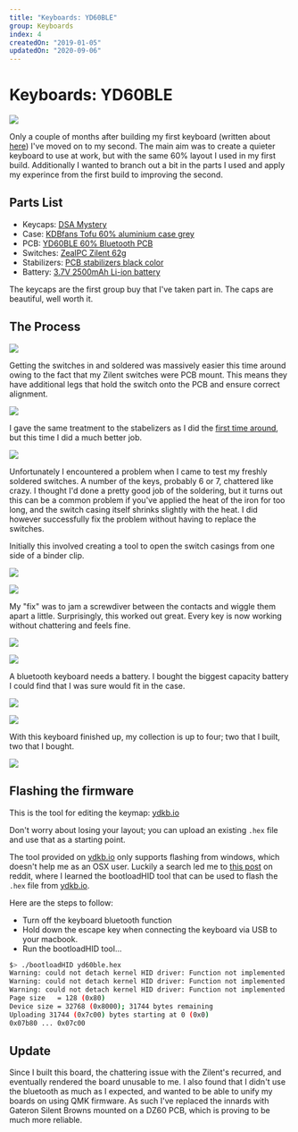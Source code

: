 ```yaml
---
title: "Keyboards: YD60BLE"
group: Keyboards
index: 4
createdOn: "2019-01-05"
updatedOn: "2020-09-06"
---
```


# Keyboards: YD60BLE

![](flickr://45893538514)

Only a couple of months after building my first keyboard (written about [here](/keyboard/first-build.html)) I've moved on to my second. The main aim was to create a quieter keyboard to use at work, but with the same 60% layout I used in my first build. Additionally I wanted to branch out a bit in the parts I used and apply my experince from the first build to improving the second.

## Parts List

- Keycaps: [DSA Mystery](https://mykeyboard.eu/catalogue/dsa-mystery-alpha-1_539/)
- Case: [KDBfans Tofu 60% aluminium case grey](https://kbdfans.cn/collections/60-layout-case/products/kbdfans-tofu-60-aluminum-case?variant=13389974569018)
- PCB: [YD60BLE 60% Bluetooth PCB](https://kbdfans.cn/collections/60/products/yd60ble-v1-60-bluetooth-customized-mechanical-keyboard-pcb)
- Switches: [ZealPC Zilent 62g](https://zealpc.net/collections/switches/products/zilents)
- Stabilizers: [PCB stabilizers black color](https://kbdfans.cn/products/pcb-stabilizers-black-color)
- Battery: [3.7V 2500mAh Li-ion battery](https://www.amazon.co.uk/gp/product/B07DMCNXQK)

The keycaps are the first group buy that I've taken part in. The caps are beautiful, well worth it.

## The Process

![](flickr://45893502794)

Getting the switches in and soldered was massively easier this time around owing to the fact that my Zilent switches were PCB mount. This means they have additional legs that hold the switch onto the PCB and ensure correct alignment.

![](flickr://31676571097)

I gave the same treatment to the stabelizers as I did the [first time around](/keyboard/first-build.html), but this time I did a much better job.

![](flickr://45703307835)

Unfortunately I encountered a problem when I came to test my freshly soldered switches. A number of the keys, probably 6 or 7, chattered like crazy. I thought I'd done a pretty good job of the soldering, but it turns out this can be a common problem if you've applied the heat of the iron for too long, and the switch casing itself shrinks slightly with the heat. I did however successfully fix the problem without having to replace the switches.

Initially this involved creating a tool to open the switch casings from one side of a binder clip.

![](flickr://46565863972)

![](flickr://46565863512)

My "fix" was to jam a screwdiver between the contacts and wiggle them apart a little. Surprisingly, this worked out great. Every key is now working without chattering and feels fine.

![](flickr://39653059523)

![](flickr://45703324015)

A bluetooth keyboard needs a battery. I bought the biggest capacity battery I could find that I was sure would fit in the case.

![](flickr://45893533324)

![](flickr://45893531454)

With this keyboard finished up, my collection is up to four; two that I built, two that I bought.

![](flickr://45893537274)

## Flashing the firmware

This is the tool for editing the keymap: [ydkb.io](http://ydkb.io)

Don't worry about losing your layout; you can upload an existing `.hex` file and use that as a starting point.

The tool provided on [ydkb.io](http://ydkb.io) only supports flashing from windows, which doesn't help me as an OSX user. Luckily a search led me to [this post](https://www.reddit.com/r/MechanicalKeyboards/comments/8j62vh/programming_yd60ble_using_macos/) on reddit, where I learned the bootloadHID tool that can be used to flash the `.hex` file from [ydkb.io](http://ydkb.io).

Here are the steps to follow:

- Turn off the keyboard bluetooth function
- Hold down the escape key when connecting the keyboard via USB to your macbook.
- Run the bootloadHID tool...

```bash
$> ./bootloadHID yd60ble.hex
Warning: could not detach kernel HID driver: Function not implemented
Warning: could not detach kernel HID driver: Function not implemented
Warning: could not detach kernel HID driver: Function not implemented
Page size   = 128 (0x80)
Device size = 32768 (0x8000); 31744 bytes remaining
Uploading 31744 (0x7c00) bytes starting at 0 (0x0)
0x07b80 ... 0x07c00
```

## Update

Since I built this board, the chattering issue with the Zilent's recurred, and eventually rendered the board unusable to me. I also found that I didn't use the bluetooth as much as I expected, and wanted to be able to unify my boards on using QMK firmware. As such I've replaced the innards with Gateron Silent Browns mounted on a DZ60 PCB, which is proving to be much more reliable.
